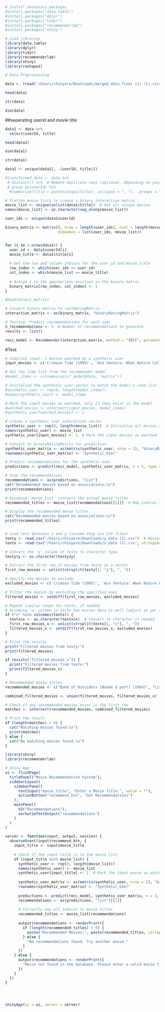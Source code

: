 ```r
# Install necessary packages
#install.packages("data.table")
#install.packages("dplyr")
#install.packages("tidyr")
#install.packages("recommenderlab")
#install.packages("shiny")
```

```r
# Load libraries
library(data.table)
library(dplyr)
library(tidyr)
library(recommenderlab)
library(shiny)
library(reshape2)

```

```r
# Data Preprocessing

data <- fread("/Users/chinyere/Downloads/merged_data_final (1) (1).csv")


```


```r
head(data)

```

```r
str(data)
```

```r
dim(data)
```


##seperating userid and movie title

```r
data1 <- data %>%
  select(userId, title)
```

```r
head(data1)
```

```r
dim(data1)
```

```r
str(data1)
```
```r
data1 <- unique(data1[, .(userId, title)])
```


```r
#transformed_data <- data %>%
 # distinct() %>%  # Remove duplicate rows (optional, depending on your input data)
 # group_by(userId) %>%
  #summarize(title = paste(unique(title), collapse = ", "), .groups = "drop")
```


```r
# Flatten movie lists to create a binary interaction matrix
movie_list <- unique(unlist(data1$title))  # Get all unique movies
names(movie_list) <- as.character(seq_along(movie_list)) 

user_ids <- unique(data1$userId)

binary_matrix <- matrix(0, nrow = length(user_ids), ncol = length(movie_list),
                        dimnames = list(user_ids, movie_list))



```

```r
for (i in 1:nrow(data1)) {
  user_id <- data1$userId[i]
  movie_title <- data1$title[i]
  
  # Get the row and column indices for the user_id and movie_title
  row_index <- which(user_ids == user_id)
  col_index <- which(movie_list == movie_title)
  
  # Assign 1 to the appropriate position in the binary matrix
  binary_matrix[row_index, col_index] <- 1
}
```


```r
#head(binary_matrix)
```


```r
# Convert binary matrix to realRatingMatrix
interaction_matrix <- as(binary_matrix, "binaryRatingMatrix")
```


```r
# Testing: Predict recommendations for each user
n_recommendations <- 5  # Number of recommendations to generate
results <- list()
```


```r
recc_model <- Recommender(interaction_matrix, method = "IBCF", parameter = list(k = 30, method = "cosine"))
```


#Test

```r
# Simulate input: 3 movies watched by a synthetic user
input_movies <- c('Crimson Tide (1995)', 'Ace Ventura: When Nature Calls (1995)', 'Down Periscope (1996)')

# Get the item list from the recommender model
#model_items <- colnames(as(cf_model@data, "matrix"))

# Initialize the synthetic user vector to match the model's item list
#synthetic_user <- rep(0, length(model_items))
#names(synthetic_user) <- model_items

# Mark the input movies as watched, only if they exist in the model
#watched_movies <- intersect(input_movies, model_items)
#synthetic_user[watched_movies] <- 1


```

```r
# Create a synthetic user interaction vector
synthetic_user <- rep(0, length(movie_list))  # Initialize all movies as not watched
names(synthetic_user) <- movie_list
synthetic_user[input_movies] <- 1  # Mark the input movies as watched

# Convert to binaryRatingMatrix for prediction
synthetic_user_matrix <- as(matrix(synthetic_user, nrow = 1), "binaryRatingMatrix")
rownames(synthetic_user_matrix) <- "Synthetic_User"

# Predict recommendations for the synthetic user
predictions <- predict(recc_model, synthetic_user_matrix, n = 5, type = "topNList")

# View the recommendations
recommendations <- as(predictions, "list")
cat("Recommended movies based on associations:\n")
print(recommendations)
```




```r
# Assuming `movie_list` contains the actual movie titles
recommended_titles <- movie_list[recommendations[[1]]]  # Map indices to titles

# Display the recommended movie titles
cat("Recommended movies based on associations:\n")
print(recommended_titles)
```

```r

```



```r

# Load test datasets x and y (assume they are CSV files)
testy <- read.csv("/Users/chinyere/Downloads/y_data (1).csv")  # Movies to feed into the model
testx <- read.csv("/Users/chinyere/Downloads/x_data (1).csv", stringsAsFactors = FALSE)  # Movies to validate predictions
```



```r
# Convert the 'y' column of testy to character type
testy$y <- as.character(testy$y)

# Extract the first row of movies from testy as a vector
first_row_movies <- unlist(strsplit(testy[1, "y"], ", "))

# Specify the movies to exclude
excluded_movies <- c('Crimson Tide (1995)', 'Ace Ventura: When Nature Calls (1995)', 'Down Periscope (1996)')

# Filter the movies by excluding the specified ones
filtered_movies <- setdiff(first_row_movies, excluded_movies)

# Repeat similar steps for testx, if needed
# Assuming 'x' column in testx has movies data as well (adjust as per actual column name)
if ("x" %in% colnames(testx)) {
  testx$x <- as.character(testx$x)  # Convert to character if needed
  first_row_movies_x <- unlist(strsplit(testx[1, "x"], ", "))
  filtered_movies_x <- setdiff(first_row_movies_x, excluded_movies)
}

# Print the results
print("Filtered movies from testy:")
print(filtered_movies)

if (exists("filtered_movies_x")) {
  print("Filtered movies from testx:")
  print(filtered_movies_x)
}

```


```r

# Recommended movie titles
recommended_movies <- c("Band of Outsiders (Bande à part) (1964)", "Little Soldier, The (Petit soldat, Le) (1963)","2 ou 3 choses que je sais d'elle (2 or 3 Things I Know About Her) (1967)")

combined_filtered_movies <- union(filtered_movies, filtered_movies_x)

# Check if any recommended movies occur in the first row
matches <- intersect(recommended_movies, combined_filtered_movies)

# Print the result
if (length(matches) > 0) {
  cat("Matching movies found:\n")
  print(matches)
} else {
  cat("No matching movies found.\n")
}
```



```r
library(shiny)
library(recommenderlab)

# Shiny App
ui <- fluidPage(
  titlePanel("Movie Recommendation System"),
  sidebarLayout(
    sidebarPanel(
      textInput("movie_title", "Enter a Movie Title:", value = ""),
      actionButton("recommend_btn", "Get Recommendations")
    ),
    mainPanel(
      h3("Recommendations"),
      verbatimTextOutput("recommendations")
    )
  )
)

server <- function(input, output, session) {
  observeEvent(input$recommend_btn, {
    input_title <- input$movie_title
    
    # Check if the input title is in the movie list
    if (input_title %in% movie_list) {
      synthetic_user <- rep(0, length(movie_list))
      names(synthetic_user) <- movie_list
      synthetic_user[input_title] <- 1  # Mark the input movie as watched
      
      synthetic_user_matrix <- as(matrix(synthetic_user, nrow = 1), "binaryRatingMatrix")
      rownames(synthetic_user_matrix) <- "Synthetic_User"
      
      predictions <- predict(recc_model, synthetic_user_matrix, n = 3, type = "topNList")
      recommendations <- as(predictions, "list")[[1]]
      
      # Correctly map all indices to movie titles
      recommended_titles <- movie_list[recommendations]
      
      output$recommendations <- renderPrint({
        if (length(recommended_titles) > 0) {
          paste("Recommended Movies:", paste(recommended_titles, collapse = ", "))
        } else {
          "No recommendations found. Try another movie."
        }
      })
    } else {
      output$recommendations <- renderPrint({
        "Movie not found in the database. Please enter a valid movie title."
      })
    }
  })
}
 



shinyApp(ui = ui, server = server)

```



